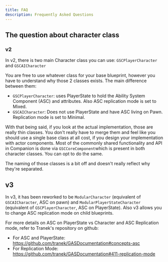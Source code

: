 ```yaml
---
title: FAQ
description: Frequently Asked Questions
---
```


## The question about character class

### v2

In v2, there is two main Character class you can use: `GSCPlayerCharacter` and `GSCAICharacter`

You are free to use whatever class for your base blueprint, however you have to understand why those 2 classes exists. The main difference between them: 

- `GSCPlayerCharacter`: uses PlayerState to hold the Ability System Component (ASC) and attributes. Also ASC replication mode is set to Mixed.
- `GSCAICharacter`: Does not use PlayerState and have ASC living on Pawn. Replication mode is set to Minimal.

With that being said, if you look at the actual implementation, those are really thin classes. You don't really have to merge them and feel like you should use a single base class at all cost, if you design your implementation with actor components. Most of the commonly shared functionality and API in Companion is done via `GSCCoreComponent`which is present in both character classes. You can opt to do the same.

The naming of those classes is a bit off and doesn't really reflect why they're separated.

## v3

In v3, it has been reworked to be `ModularCharacter` (equivalent of `GSCAICharacter`, ASC on pawn) and `ModularPlayerStateCharacter` (equivalent of `GSCPlayerCharacter`, ASC on PlayerState). Also v3 allows you to change ASC replication mode on child blueprints.

For more details on ASC on PlayerState vs Character and ASC Replication mode, refer to Tranek's repository on github: 

- For ASC and PlayerState: https://github.com/tranek/GASDocumentation#concepts-asc
- For Replication Mode: https://github.com/tranek/GASDocumentation#411-replication-mode
